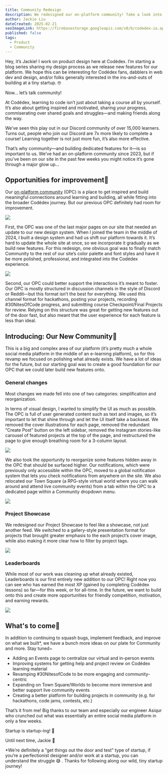 ```yaml
---
title: Community Redesign
description: We redesigned our on-platform community! Take a look into our process, design decisions, and what’s to come.
author: Jackie Liu
dateCreated: 2025-02-21
seoImageLink: https://firebasestorage.googleapis.com/v0/b/codedex-io.appspot.com/o/blogs%2Fdiscord-unlock%2Fbanner.gif?alt=media&token=89206ff1-0f40-4461-952f-3b486f54697a
published: false
tags:
  - Product
  - Community
---
```


Hey, it’s Jackie! I work on product design here at Codédex. I’m starting a blog series sharing my design process as we release new features for our platform. We hope this can be interesting for Codédex fans, dabblers in web dev and design, and/or folks generally interested in the ins-and-outs of building at a tiny startup. 🤓

Now... let’s talk community!

At Codédex, learning to code isn’t just about taking a course all by yourself. It’s also about getting inspired and motivated, sharing your progress, commiserating over shared goals and struggles—and making friends along the way.

We’ve seen this play out in our Discord community of over 15,000 learners. Turns out, people who join our Discord are 7x more likely to complete a course! Learning together is not just more fun, it’s also more effective.

That’s why community—and building dedicated features for it—is so important to us. We’ve had an on-platform community since 2023, but if you’ve been on our site in the past few weeks you might notice it’s gone through a major glow up…

## Opportunities for improvement🤨

Our [on-platform community](https://www.codedex.io/community) (OPC) is a place to get inspired and build meaningful connections around learning and building, all while fitting into the broader Codédex journey. But our previous OPC definitely had room for improvement.

<div style={{display: "flex", justifyContent: "center", marginTop: "2rem", marginBottom: "-2rem"}}>
  <img src="https://imgur.com/ppzQNFC" />
</div>

First, the OPC was one of the last major pages on our site that needed an update to our new design system. When I joined the team in the middle of 2024, I built a design system and had us shift our platform towards it. It’s hard to update the whole site at once, so we incorporate it gradually as we build new features. For this redesign, one obvious goal was to finally match Community to the rest of our site’s color palette and font styles and have it be more polished, professional, and integrated into the Codédex experience.

<div style={{display: "flex", justifyContent: "center", marginTop: "2rem", marginBottom: "-2rem"}}>
  <img src="https://imgur.com/N2OkGsR" />
</div>

Second, our OPC could better support the interactions it’s meant to foster. Our OPC is mostly structured in discussion channels in the style of Discord or Reddit—but this format isn’t the best for everything. We used this channel format for hackathons, posting your projects, recording #30NitesOfCode progress, and submitting course Checkpoint/Final Projects for review. Relying on this structure was great for getting new features out of the door fast, but also meant that the user experience for each feature is less than ideal.

## Introducing: Our New Community🤩

This is a big and complex area of our platform (it’s pretty much a whole social media platform in the middle of an e-learning platform), so for this revamp we focused on polishing what already exists. We have a lot of ideas for the future, but our starting goal was to create a good foundation for our OPC that we could later build new features onto.

### General changes

Most changes we made fell into one of two categories: simplification and reorganization.

In terms of visual design, I wanted to simplify the UI as much as possible. The OPC is full of user generated content such as text and images, so it’s important to let that shine through and let the UI itself take a backseat. We removed the cover illustrations for each page, removed the redundant “Create Post” button on the left sidebar, removed the Instagram stories-like carousel of featured projects at the top of the page, and restructured the page to give enough breathing room for a 3-column layout.

<div style={{display: "flex", justifyContent: "center", marginTop: "2rem", marginBottom: "-2rem"}}>
  <img src="https://imgur.com/QQ8GZCa" />
</div>

We also took the opportunity to reorganize some features hidden away in the OPC that should be surfaced higher. Our notifications, which were previously only accessible within the OPC, moved to a global notification system that lets you check notifications from anywhere on the site. We also relocated our Town Square (a RPG-style virtual world where you can walk around and attend live community events) from a tab within the OPC to a dedicated page within a Community dropdown menu.

<div style={{display: "flex", justifyContent: "center", marginTop: "2rem", marginBottom: "-2rem"}}>
  <img src="https://imgur.com/WjokglY" />
</div>

### Project Showcase

We redesigned our Project Showcase to feel like a showcase, not just another feed. We switched to a gallery-style presentation format for projects that brought greater emphasis to the each project’s cover image, while also making it more clear how to filter by project tags.

<div style={{display: "flex", justifyContent: "center", marginTop: "2rem", marginBottom: "-2rem"}}>
  <img src="https://imgur.com/V3Qlzjf" />
</div>

### Leaderboards

While most of our work was cleaning up what already existed, Leaderboards is our first entirely new addition to our OPC! Right now you can see who has earned the most XP (gained by completing Codédex lessons) so far—for this week, or for all-time. In the future, we want to build onto this and create more opportunities for friendly competition, motivation, and earning rewards.

<div style={{display: "flex", justifyContent: "center", marginTop: "2rem", marginBottom: "-2rem"}}>
  <img src="https://imgur.com/fsZ5V1B" />
</div>

## What's to come🌝

In addition to continuing to squash bugs, implement feedback, and improve on what we built\*, we have a bunch more ideas on our plate for Community and more. Stay tuned~

- Adding an Events page to centralize our virtual and in-person events
- Improving systems for getting help and project review on Codédex learning material
- Revamping #30NitesofCode to be more engaging and community-centric
- Expanding on Town Square/Worlds to become more immersive and better support live community events
- Creating a better platform for building projects in community (e.g. for hackathons, code jams, contests, etc.)

That’s it from me! Big thanks to our team and especially our engineer Asiqur who crunched out what was essentially an entire social media platform in only a few weeks.

Startup is startup-ing! 🫡

Until next time,
Jackie 💖

\*We’re definitely a “get things out the door and test” type of startup, if you’re a perfectionist designer and/or work at a startup, you can understand the struggle 😅 . Thanks for following along our wild, tiny startup journey!

